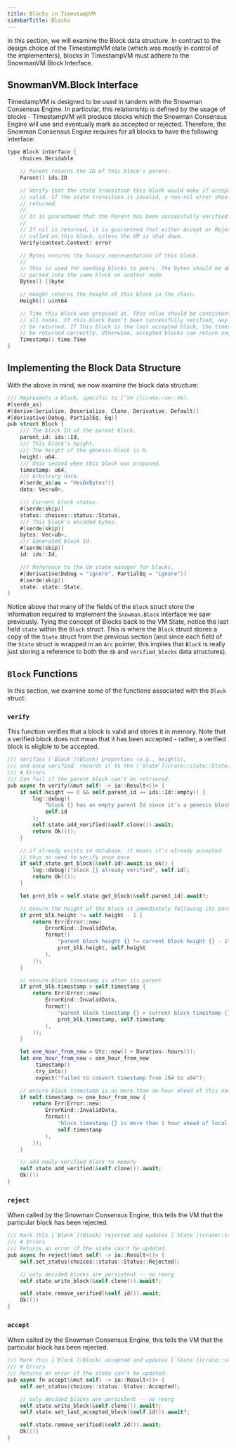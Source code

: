 ```yaml
---
title: Blocks in TimestampVM 
sidebarTitle: Blocks
---
```

In this section, we will examine the Block data structure. In contrast to the design choice of the TimestampVM state (which was mostly in control of the implementers), blocks in TimestampVM must adhere to the SnowmanVM Block Interface.

SnowmanVM.Block Interface[​](#snowmanvmblock-interface "Direct link to heading")
--------------------------------------------------------------------------------

TimestampVM is designed to be used in tandem with the Snowman Consensus Engine. In particular, this relationship is defined by the usage of blocks - TimestampVM will produce blocks which the Snowman Consensus Engine will use and eventually mark as accepted or rejected. Therefore, the Snowman Consensus Engine requires for all blocks to have the following interface:

```swift
type Block interface {
	choices.Decidable

	// Parent returns the ID of this block's parent.
	Parent() ids.ID

	// Verify that the state transition this block would make if accepted is
	// valid. If the state transition is invalid, a non-nil error should be
	// returned.
	//
	// It is guaranteed that the Parent has been successfully verified.
	//
	// If nil is returned, it is guaranteed that either Accept or Reject will be
	// called on this block, unless the VM is shut down.
	Verify(context.Context) error

	// Bytes returns the binary representation of this block.
	//
	// This is used for sending blocks to peers. The bytes should be able to be
	// parsed into the same block on another node.
	Bytes() []byte

	// Height returns the height of this block in the chain.
	Height() uint64

	// Time this block was proposed at. This value should be consistent across
	// all nodes. If this block hasn't been successfully verified, any value can
	// be returned. If this block is the last accepted block, the timestamp must
	// be returned correctly. Otherwise, accepted blocks can return any value.
	Timestamp() time.Time
}
```

Implementing the Block Data Structure[​](#implementing-the-block-data-structure "Direct link to heading")
---------------------------------------------------------------------------------------------------------

With the above in mind, we now examine the block data structure:

```swift
/// Represents a block, specific to [`Vm`](crate::vm::Vm).
#[serde_as]
#[derive(Serialize, Deserialize, Clone, Derivative, Default)]
#[derivative(Debug, PartialEq, Eq)]
pub struct Block {
    /// The block Id of the parent block.
    parent_id: ids::Id,
    /// This block's height.
    /// The height of the genesis block is 0.
    height: u64,
    /// Unix second when this block was proposed.
    timestamp: u64,
    /// Arbitrary data.
    #[serde_as(as = "Hex0xBytes")]
    data: Vec<u8>,

    /// Current block status.
    #[serde(skip)]
    status: choices::status::Status,
    /// This block's encoded bytes.
    #[serde(skip)]
    bytes: Vec<u8>,
    /// Generated block Id.
    #[serde(skip)]
    id: ids::Id,

    /// Reference to the Vm state manager for blocks.
    #[derivative(Debug = "ignore", PartialEq = "ignore")]
    #[serde(skip)]
    state: state::State,
}
```

Notice above that many of the fields of the `Block` struct store the information required to implement the `Snowman.Block` interface we saw previously. Tying the concept of Blocks back to the VM State, notice the last field `state` within the `Block` struct. This is where the `Block` struct stores a copy of the `State` struct from the previous section (and since each field of the `State` struct is wrapped in an `Arc` pointer, this implies that `Block` is really just storing a reference to both the `db` and `verified_blocks` data structures).

`Block` Functions[​](#block-functions "Direct link to heading")
---------------------------------------------------------------

In this section, we examine some of the functions associated with the `Block` struct:

### `verify`[​](#verify "Direct link to heading")

This function verifies that a block is valid and stores it in memory. Note that a verified block does not mean that it has been accepted - rather, a verified block is eligible to be accepted.

```swift
/// Verifies [`Block`](Block) properties (e.g., heights),
/// and once verified, records it to the [`State`](crate::state::State).
/// # Errors
/// Can fail if the parent block can't be retrieved.
pub async fn verify(&mut self) -> io::Result<()> {
    if self.height == 0 && self.parent_id == ids::Id::empty() {
        log::debug!(
            "block {} has an empty parent Id since it's a genesis block -- skipping verify",
            self.id
        );
        self.state.add_verified(&self.clone()).await;
        return Ok(());
    }

    // if already exists in database, it means it's already accepted
    // thus no need to verify once more
    if self.state.get_block(&self.id).await.is_ok() {
        log::debug!("block {} already verified", self.id);
        return Ok(());
    }

    let prnt_blk = self.state.get_block(&self.parent_id).await?;

    // ensure the height of the block is immediately following its parent
    if prnt_blk.height != self.height - 1 {
        return Err(Error::new(
            ErrorKind::InvalidData,
            format!(
                "parent block height {} != current block height {} - 1",
                prnt_blk.height, self.height
            ),
        ));
    }

    // ensure block timestamp is after its parent
    if prnt_blk.timestamp > self.timestamp {
        return Err(Error::new(
            ErrorKind::InvalidData,
            format!(
                "parent block timestamp {} > current block timestamp {}",
                prnt_blk.timestamp, self.timestamp
            ),
        ));
    }

    let one_hour_from_now = Utc::now() + Duration::hours(1);
    let one_hour_from_now = one_hour_from_now
        .timestamp()
        .try_into()
        .expect("failed to convert timestamp from i64 to u64");

    // ensure block timestamp is no more than an hour ahead of this nodes time
    if self.timestamp >= one_hour_from_now {
        return Err(Error::new(
            ErrorKind::InvalidData,
            format!(
                "block timestamp {} is more than 1 hour ahead of local time",
                self.timestamp
            ),
        ));
    }

    // add newly verified block to memory
    self.state.add_verified(&self.clone()).await;
    Ok(())
}
```

### `reject`[​](#reject "Direct link to heading")

When called by the Snowman Consensus Engine, this tells the VM that the particular block has been rejected.

```swift
/// Mark this [`Block`](Block) rejected and updates [`State`](crate::state::State) accordingly.
/// # Errors
/// Returns an error if the state can't be updated.
pub async fn reject(&mut self) -> io::Result<()> {
    self.set_status(choices::status::Status::Rejected);

    // only decided blocks are persistent -- no reorg
    self.state.write_block(&self.clone()).await?;

    self.state.remove_verified(&self.id()).await;
    Ok(())
}
```

### `accept`[​](#accept "Direct link to heading")

When called by the Snowman Consensus Engine, this tells the VM that the particular block has been rejected.

```swift
/// Mark this [`Block`](Block) accepted and updates [`State`](crate::state::State) accordingly.
/// # Errors
/// Returns an error if the state can't be updated.
pub async fn accept(&mut self) -> io::Result<()> {
    self.set_status(choices::status::Status::Accepted);

    // only decided blocks are persistent -- no reorg
    self.state.write_block(&self.clone()).await?;
    self.state.set_last_accepted_block(&self.id()).await?;

    self.state.remove_verified(&self.id()).await;
    Ok(())
}

```
